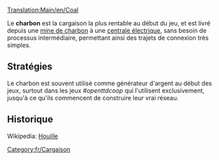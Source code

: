 [[Translation:Main/en/Coal]]{{en/-}}
{{fr/Cargaison|
nom=Charbon|
image=Coal.png|
produit=[[Main/fr/Mine de charbon|Mine de charbon]]|
accepté=[[Main/fr/Centrale électrique|Centrale électrique]]
}}

Le '''charbon''' est la cargaison la plus rentable au début du jeu, et est livré depuis une [[Main/fr/Mine de charbon|mine de charbon]] à une [[Main/fr/Centrale électrique|centrale électrique]], sans besoin de processus intermédiaire, permettant ainsi des trajets de connexion très simples.



==Stratégies==
Le charbon est souvent utilisé comme générateur d'argent au début des jeux, surtout dans les jeux ''#openttdcoop'' qui l'utilisent exclusivement, jusqu'à ce qu'ils commencent de construire leur vrai réseau.

==Historique==
Wikipedia: [http://www.wikipedia.org/wiki/fr:Houille Houille]

[[Category:fr/Cargaison]]